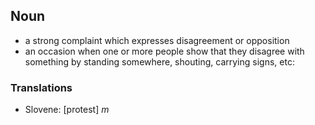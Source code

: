 ==Noun==

* a strong complaint which expresses disagreement or opposition
* an occasion when one or more people show that they disagree with something by standing somewhere, shouting, carrying signs, etc:


===Translations===

*Slovene: [protest] ''m''